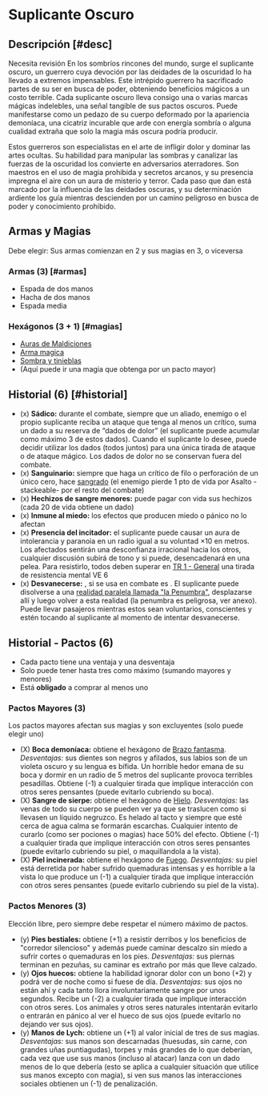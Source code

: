 
# Suplicante Oscuro

<Bleed>
  <Screenshot src={supplicantPic} alt="placeholder" full />
</Bleed>

## Descripción [#desc]

<Callout type="warning" emoji="🔎">
  Necesita revisión
</Callout>
En los sombríos rincones del mundo, surge el suplicante oscuro, un guerrero cuya
devoción por las deidades de la oscuridad lo ha llevado a extremos impensables. Este
intrépido guerrero ha sacrificado partes de su ser en busca de poder, obteniendo
beneficios mágicos a un costo terrible. Cada suplicante oscuro lleva consigo una
o varias marcas mágicas indelebles, una señal tangible de sus pactos oscuros. Puede
manifestarse como un pedazo de su cuerpo deformado por la apariencia demoníaca, una
cicatriz incurable que arde con energía sombría o alguna cualidad extraña que solo
la magia más oscura podría producir.

Estos guerreros son especialistas en el arte de infligir dolor y dominar las artes ocultas. Su habilidad para manipular las sombras y canalizar las fuerzas de la oscuridad los convierte en adversarios aterradores. Son maestros en el uso de magia prohibida y secretos arcanos, y su presencia impregna el aire con un aura de misterio y terror. Cada paso que dan está marcado por la influencia de las deidades oscuras, y su determinación ardiente los guía mientras descienden por un camino peligroso en busca de poder y conocimiento prohibido.

## Armas y Magias

Debe elegir: Sus armas comienzan en 2 y sus magias en 3, o viceversa

### Armas (3) [#armas]

- Espada de dos manos
- Hacha de dos manos
- Espada media

### Hexágonos (3 + 1) [#magias]

- [Auras de Maldiciones](/docs/list-hexagons/e04B)
- [Arma magica](/docs/list-hexagons/e14)
- [Sombra y tinieblas](/docs/list-hexagons/e01)
- (Aquí puede ir una magia que obtenga por un pacto mayor)

## Historial (6) [#historial]

- (x) **Sádico:** <Pill type="p"/><Pill type="s"/> durante el combate, siempre que un aliado, enemigo o el propio suplicante reciba un ataque que tenga al menos un crítico, suma un dado a su reserva de “dados de dolor” (el suplicante puede acumular como máximo 3 de estos dados). Cuando el suplicante lo desee, puede decidir utilizar los dados (todos juntos) para una única tirada de ataque o de ataque mágico. Los dados de dolor no se conservan fuera del combate.
- (x) **Sanguinario:** <Pill type="u"/> siempre que haga un crítico de filo o perforación de un único cero, hace [sangrado](/docs/ruling-combat/06/common) (el enemigo pierde 1 pto de vida por Asalto -stackeable- por el resto del combate)
- (x) **Hechizos de sangre menores:** <Pill type="s"/> puede pagar con vida sus hechizos (cada 20 de vida obtiene un dado)
- (x) **Inmune al miedo:** <Pill type="c"/> los efectos que producen miedo o pánico no lo afectan
- (x) **Presencia del incitador:** <Pill type="s"/><Pill type="eo"/> el suplicante puede causar un aura de intolerancia y paranoia en un radio igual a su voluntad ×10 en metros. Los afectados sentirán una desconfianza irracional hacia los otros, cualquier discusión subirá de tono y si puede, desencadenará en una pelea. Para resistirlo, todos deben superar en [TR 1 - General](/docs/resolution-tables/TR1) una tirada de resistencia mental VE 6
- (x) **Desvanecerse:** <Pill type="s"/>, si se usa en combate es <Pill type="ex"/>. El suplicante puede disolverse a una [realidad paralela llamada "la Penumbra"](/docs/list-annex/realities#umbra), desplazarse allí y luego volver a esta realidad (la penumbra es peligrosa, ver anexo). Puede llevar pasajeros mientras estos sean voluntarios, conscientes y estén tocando al suplicante al momento de intentar desvanecerse.

## Historial - Pactos (6)

- Cada pacto tiene una ventaja y una desventaja
- Solo puede tener hasta tres como máximo (sumando mayores y menores)
- Está **obligado** a comprar al menos uno

### Pactos Mayores (3)

Los pactos mayores afectan sus magias y son excluyentes (solo puede elegir uno)

- (X) **Boca demoníaca:** obtiene el hexágono de [Brazo fantasma](/docs/list-hexagons/e22).
  _Desventajas:_ sus dientes son negros y afilados, sus labios son de un violeta oscuro y su lengua es bífida. Un horrible hedor emana de su boca y dormir en un radio de 5 metros del suplicante provoca terribles pesadillas. Obtiene (-1) a cualquier tirada que implique interacción con otros seres pensantes
  (puede evitarlo cubriendo su boca).
- (X) **Sangre de sierpe:** obtiene el hexágono de [Hielo](/docs/list-hexagons/e01).
  _Desventajas:_ las venas de todo su cuerpo se pueden ver ya que se traslucen como si llevasen un líquido negruzco. Es helado al tacto y siempre que esté cerca de agua calma se formarán escarchas. Cualquier intento de curarlo (como ser pociones o magias) hace 50% del efecto. Obtiene (-1) a cualquier tirada que implique interacción con otros seres pensantes
  (puede evitarlo cubriendo su piel, o maquillandola a la vista).
- (X) **Piel incinerada:** obtiene el hexágono de [Fuego](/docs/list-hexagons/e01).
  _Desventajas:_ su piel está derretida por haber sufrido quemaduras intensas y es horrible a la vista lo que produce un (-1) a cualquier tirada que implique interacción con otros seres pensantes
  (puede evitarlo cubriendo su piel de la vista).

### Pactos Menores (3)

Elección libre, pero siempre debe respetar el número máximo de pactos.

- (y) **Pies bestiales:** obtiene (+1) a resistir derribos y los beneficios de "corredor silencioso" y además puede caminar descalzo sin miedo a sufrir cortes o quemaduras en los pies. _Desventajas:_ sus piernas terminan en pezuñas, su caminar es extraño por más que lleve calzado.
- (y) **Ojos huecos:** obtiene la habilidad ignorar dolor con un bono (+2) y podrá ver de noche como si fuese de día. _Desventajas:_ sus ojos no están ahí y cada tanto llora involuntariamente sangre por unos segundos. Recibe un (-2) a cualquier tirada que implique interacción con otros seres. Los animales y otros seres naturales intentarán evitarlo o entrarán en pánico al ver el hueco de sus ojos (puede evitarlo no dejando ver sus ojos).
- (y) **Manos de Lych:** obtiene un (+1) al valor inicial de tres de sus magias. _Desventajas:_ sus manos son descarnadas (huesudas, sin carne, con grandes uñas puntiagudas), torpes y más grandes de lo que deberían, cada vez que use sus manos (incluso al atacar) lanza con un dado menos de lo que debería (esto se aplica a cualquier situación que utilice sus manos excepto con magia), si ven sus manos las interacciones sociales obtienen un (-1) de penalización.

